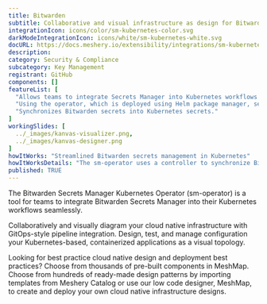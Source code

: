 ---
title: Bitwarden
subtitle: Collaborative and visual infrastructure as design for Bitwarden
integrationIcon: icons/color/sm-kubernetes-color.svg
darkModeIntegrationIcon: icons/white/sm-kubernetes-white.svg
docURL: https://docs.meshery.io/extensibility/integrations/sm-kubernetes
description: 
category: Security & Compliance
subcategory: Key Management
registrant: GitHub
components: []
featureList: [
  "Allows teams to integrate Secrets Manager into Kubernetes workflows securely and efficiently.",
  "Using the operator, which is deployed using Helm package manager, secrets can be stored and retrieved from Secrets Manager.",
  "Synchronizes Bitwarden secrets into Kubernetes secrets."
]
workingSlides: [
  ../_images/kanvas-visualizer.png,
  ../_images/kanvas-designer.png
]
howItWorks: "Streamlined Bitwarden secrets management in Kubernetes"
howItWorksDetails: "The sm-operator uses a controller to synchronize Bitwarden secrets into Kubernetes secrets. "
published: TRUE
---
<p>
The Bitwarden Secrets Manager Kubernetes Operator (sm-operator) is a tool for teams to integrate Bitwarden Secrets Manager into their Kubernetes workflows seamlessly.
</p>
<p>
    Collaboratively and visually diagram your cloud native infrastructure with GitOps-style pipeline integration. Design, test, and manage configuration your Kubernetes-based, containerized applications as a visual topology.
</p>
<p>
    Looking for best practice cloud native design and deployment best practices? Choose from thousands of pre-built components in MeshMap. Choose from hundreds of ready-made design patterns by importing templates from Meshery Catalog or use our low code designer, MeshMap, to create and deploy your own cloud native infrastructure designs.
</p>
